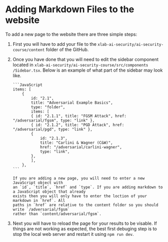 # Adding Markdown Files to the website

To add a new page to the website there are three simple steps:

1.  First you will have to add your file to the `xlab-ai-security/ai-security-course/content` folder of the GitHub.
2.  Once you have done that you will need to edit the sidebar component located in `xlab-ai-security/ai-security-course/src/components
/Sidebar.tsx`. Below is an example of what part of the sidebar may look like.

        ```JavaScript
        items: [
            {
                id: "2.1",
                title: "Adversarial Example Basics",
                type: "folder",
                items: [
                { id: "2.1.1", title: "FGSM Attack", href: "/adversarial/fgsm", type: "link" },
                { id: "2.1.2", title: "PGD Attack", href: "/adversarial/pgd", type: "link" },
                {
                    id: "2.1.3",
                    title: "Carlini & Wagner (C&W)",
                    href: "/adversarial/carlini-wagner",
                    type: "link",
                },
                ],
            },
        ```

        If you are adding a new page, you will need to enter a new JavaScript object with
        an `id`, `title`, `href` and `type`. If you are adding markdown to a JavaScript object that already
        exists then you will only have to enter the loction of your markdown in `href`. All
        paths in `href` are relative to the content folder so you should write `/adversarial/fgsm`
        rather than `content/adversarial/fgsm`.

3.  Next you will have to reload the page for your results to be visable. If things are not
    working as expected, the best first debuging step is to stop the local web server and restart
    it using `npm run dev`.
